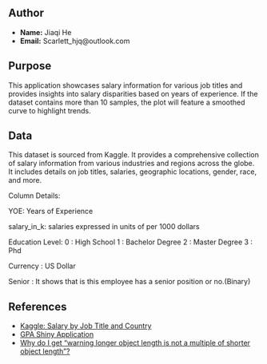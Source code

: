 ## Author

- **Name:** Jiaqi He
- **Email:** Scarlett_hjq@outlook.com

## Purpose

This application showcases salary information for various job titles and provides insights into salary disparities based on years of experience. If the dataset contains more than 10 samples, the plot will feature a smoothed curve to highlight trends.

## Data

This dataset is sourced from Kaggle. It provides a comprehensive collection of salary information from various industries and regions across the globe. It includes details on job titles, salaries, geographic locations, gender, race, and more.

Column Details:

YOE: Years of Experience

salary_in_k: salaries expressed in units of per 1000 dollars

Education Level:
0 : High School
1 : Bachelor Degree
2 : Master Degree
3 : Phd

Currency : US Dollar

Senior : It shows that is this employee has a senior position or no.(Binary)

## References
- [Kaggle: Salary by Job Title and Country](https://www.kaggle.com/datasets/amirmahdiabbootalebi/salary-by-job-title-and-country/data)
- [GPA Shiny Application](https://www.youtube.com/watch?v=hMnivJn3_3s&list=PLBgxzZMu3GpN71ieY830-PbURbZvKn01b&index=48&ab_channel=DavidDalpiaz)
- [Why do I get "warning longer object length is not a multiple of shorter object length"?](https://stackoverflow.com/questions/10865095/why-do-i-get-warning-longer-object-length-is-not-a-multiple-of-shorter-object-l)
